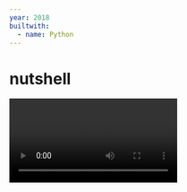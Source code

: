 ```yaml
---
year: 2018
builtwith:
  - name: Python
---
```


# nutshell

<Video n={0} float="left" />

There's a community of enthusiasts, mostly over at [Conwaylife](https://conwaylife.com/forums), that use programs
like [Golly](https://golly.sourceforge.net) to explore *cellular automata:* simulations that put cells on a grid and
make them interact with neighboring cells according to specific rules.

That's all there is to it, really, but the appeal is that even simple rules can give rise to hosts of crazy-complex
interactions. The most-famous cellular automaton in this respect is Conway's Game of Life, devised by mathematician
John Conway (RIP 2020) in the 1960s.

Conway's Game of Life is awesome, and you can [look it up](https://en.wikipedia.org/wiki/Conway's_Game_of_Life)
to find out more about how it works and why people like it. But it's not even the only CA there is!
Golly, the software from earlier, actually lets you explore all kinds of different ones
with a sort of built-in programming language: you feed it a bunch of rules like "if a blue cell is
surrounded by three yellow neighbors, it transitions into a yellow cell", and that translates into a whole
cellular-automaton system of your own definition. And it's a comprehensive, complete language, so it lets you
describe any CA that Golly could possibly simulate.

But! It's pretty primitive. It's just way lower-level than is helpful sometimes, and it really loves making you
repeat yourself, which makes it hard to keep track of everything going on in a more-complex automaton.

<Video n={1} float="right" />

Personally, I had the idea one day to implement [Brainfuck](https://esolangs.org/wiki/Brainfuck) as a cellular automaton.
But doing it in Golly's CA language would have me writing about a thousand lines of code by hand, most of them redundant...
and, boy, does that not sound like a fun time. So I took the sensible way out by
[writing over 3,000 lines of code instead.](https://xkcd.com/1319/)

Long story short, it worked super well, and over to the right is the very first rule ever compiled with Nutshell: the
[Biham–Middleton–Levine traffic model](https://en.wikipedia.org/wiki/Biham%E2%80%93Middleton%E2%80%93Levine_traffic_model)!
(I don't have any practical use for it, but it's easy to implement and it looks pretty cool.) And then, with a good 4 months of
stop-and-start work, I got Brainfuck up and running. There it is at the very top of this page, running the following
program that outputs the text `Hello, world!`:

```brainfuck
++++++++
  [>++++
    [>++>+++>+++>+<<<<-]
  >+>+>->>+
    [<]
  <-]
>>.>---.+++++++..+++.>>.<-.<.+++.------.--------.>>+.>++.
```
```brainfuck
// EXPLANATION:
// [all credit to User:Rdebath via https://esolangs.org/wiki/Brainfuck#Hello.2C_World.21]

+++++ +++               Set Cell #0 to 8
[
    >++++               Add 4 to Cell #1; this will always set Cell #1 to 4
    [                   as the cell will be cleared by the loop
        >++             Add 4*2 to Cell #2
        >+++            Add 4*3 to Cell #3
        >+++            Add 4*3 to Cell #4
        >+              Add 4 to Cell #5
        <<<<-           Decrement the loop counter in Cell #1
    ]                   Loop till Cell #1 is zero
    >+                  Add 1 to Cell #2
    >+                  Add 1 to Cell #3
    >-                  Subtract 1 from Cell #4
    >>+                 Add 1 to Cell #6
    [<]                 Move back to the first zero cell you find; this will
                        be Cell #1 which was cleared by the previous loop
    <-                  Decrement the loop Counter in Cell #0
]                       Loop till Cell #0 is zero

The result of this is:
Cell No :   0   1   2   3   4   5   6
Contents:   0   0  72 104  88  32   8
Pointer :   ^

>>.                     Cell #2 has value 72 which is 'H'
>---.                   Subtract 3 from Cell #3 to get 101 which is 'e'
+++++ ++..+++.          Likewise for 'llo' from Cell #3
>>.                     Cell #5 is 32 for the space
<-.                     Subtract 1 from Cell #4 for 87 to give a 'W'
<.                      Cell #3 was set to 'o' from the end of 'Hello'
+++.----- -.----- ---.  Cell #3 for 'rl' and 'd'
>>+.                    Add 1 to Cell #5 gives us an exclamation point
>++.                    And finally a newline from Cell #6
```
